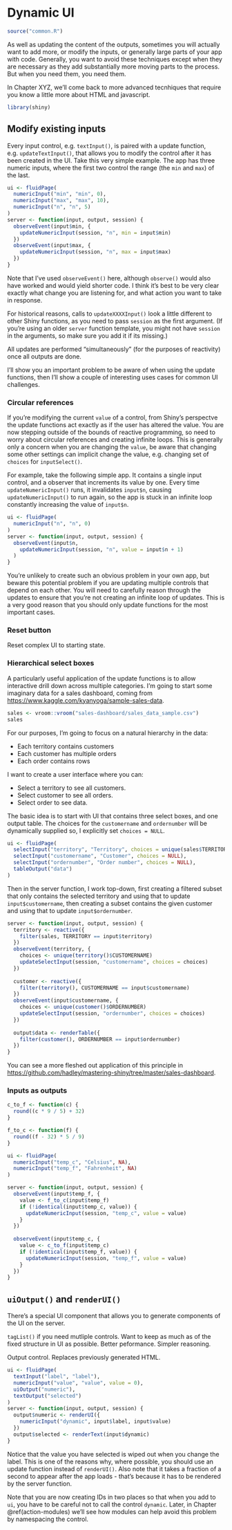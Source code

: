 # Dynamic UI {#action-dynamic}

```r
source("common.R")
```

As well as updating the content of the outputs, sometimes you will actually want to add more, or modify the inputs, or generally large parts of your app with code. Generally, you want to avoid these techniques except when they are necessary as they add substantially more moving parts to the process. But when you need them, you need them.

In Chapter XYZ, we'll come back to more advanced tecnhiques that require you know a little more about HTML and javascript.

```r
library(shiny)
```

## Modify existing inputs

Every input control, e.g. `textInput()`, is paired with a update function, e.g. `updateTextInput()`, that allows you to modify the control after it has been created in the UI. Take this very simple example. The app has three numeric inputs, where the first two control the range (the `min` and `max`) of the last.

```r
ui <- fluidPage(
  numericInput("min", "min", 0),
  numericInput("max", "max", 10),
  numericInput("n", "n", 5)
)
server <- function(input, output, session) {
  observeEvent(input$min, {
    updateNumericInput(session, "n", min = input$min)
  })  
  observeEvent(input$max, {
    updateNumericInput(session, "n", max = input$max)
  })
}
```

Note that I've used `observeEvent()` here, although `observe()` would also have worked and would yield shorter code. I think it's best to be very clear exactly what change you are listening for, and what action you want to take in response.

For historical reasons, calls to `updateXXXXInput()` look a little different to other Shiny functions, as you need to pass `session` as the first argument. (If you're using an older `server` function template, you might not have `session` in the arguments, so make sure you add it if its missing.)

All updates are performed "simultaneously" (for the purposes of reactivity) once all outputs are done.

I'll show you an important problem to be aware of when using the update functions, then I'll show a couple of interesting uses cases for common UI challenges.

### Circular references

If you're modifying the current `value` of a control, from Shiny's perspectve the update functions act exactly as if the user has altered the value. You are now stepping outside of the bounds of reactive programming, so need to worry about circular references and creating infinite loops. This is generally only a concern when you are changing the `value`, be aware that changing some other settings can implicit change the value, e.g. changing set of `choices` for `inputSelect()`.

For example, take the following simple app. It contains a single input control, and a observer that increments its value by one. Every time `updateNumericInput()` runs, it invalidates `input$n`, causing `updateNumericInput()` to run again, so the app is stuck in an infinite loop constantly increasing the value of `input$n`.

```r
ui <- fluidPage(
  numericInput("n", "n", 0)
)
server <- function(input, output, session) {
  observeEvent(input$n,
    updateNumericInput(session, "n", value = input$n + 1)
  )
}
```

You're unlikely to create such an obvious problem in your own app, but beware this potential problem if you are updating multiple controls that depend on each other. You will need to carefully reason through the updates to ensure that you're not creating an infinite loop of updates. This is a very good reason that you should only update functions for the most important cases.

### Reset button

Reset complex UI to starting state.

### Hierarchical select boxes

A particularly useful application of the update functions is to allow interactive drill down across multiple categories. I'm going to start some imaginary data for a sales dashboard, coming from <https://www.kaggle.com/kyanyoga/sample-sales-data>.

```r
sales <- vroom::vroom("sales-dashboard/sales_data_sample.csv")
sales
```

For our purposes, I'm going to focus on a natural hierarchy in the data:

* Each territory contains customers
* Each customer has multiple orders
* Each order contains rows

I want to create a user interface where you can:

* Select a territory to see all customers.
* Select customer to see all orders.
* Select order to see data.

The basic idea is to start with UI that contains three select boxes, and one output table. The choices for the `customername` and `ordernumber` will be dynamically supplied so, I explicitly set `choices = NULL`.

```r
ui <- fluidPage(
  selectInput("territory", "Territory", choices = unique(sales$TERRITORY)),
  selectInput("customername", "Customer", choices = NULL),
  selectInput("ordernumber", "Order number", choices = NULL),
  tableOutput("data")
)
```

Then in the server function, I work top-down, first creating a filtered subset that only contains the selected territory and using that to update `input$customername`, then creating a subset contains the given customer and using that to update `input$ordernumber`.

```r
server <- function(input, output, session) {
  territory <- reactive({
    filter(sales, TERRITORY == input$territory)
  })
  observeEvent(territory, {
    choices <- unique(territory()$CUSTOMERNAME)
    updateSelectInput(session, "customername", choices = choices) 
  })
  
  customer <- reactive({
    filter(territory(), CUSTOMERNAME == input$customername)
  })
  observeEvent(input$customername, {
    choices <- unique(customer()$ORDERNUMBER)
    updateSelectInput(session, "ordernumber", choices = choices)
  })
  
  output$data <- renderTable({
    filter(customer(), ORDERNUMBER == input$ordernumber)
  })
}
```

You can see a more fleshed out application of this principle in <https://github.com/hadley/mastering-shiny/tree/master/sales-dashboard>.

### Inputs as outputs

<!-- https://community.rstudio.com/t/mutually-dependent-numericinput-in-shiny/29307 -->

```r
c_to_f <- function(c) {
  round((c * 9 / 5) + 32)
}

f_to_c <- function(f) {
  round((f - 32) * 5 / 9)
}

ui <- fluidPage(
  numericInput("temp_c", "Celsius", NA),
  numericInput("temp_f", "Fahrenheit", NA)
)

server <- function(input, output, session) {
  observeEvent(input$temp_f, {
    value <- f_to_c(input$temp_f)
    if (!identical(input$temp_c, value)) {
      updateNumericInput(session, "temp_c", value = value)
    }
  })
  
  observeEvent(input$temp_c, {
    value <- c_to_f(input$temp_c)
    if (!identical(input$temp_f, value)) {
      updateNumericInput(session, "temp_f", value = value)
    }
  })
}
```


## `uiOutput()` and `renderUI()`

There's a special UI component that allows you to generate components of the UI on the server.

`tagList()` if you need mutliple controls. Want to keep as much as of the fixed structure in UI as possible. Better peformance. Simpler reasoning.

Output control. Replaces previously generated HTML.

```r
ui <- fluidPage(
  textInput("label", "label"),
  numericInput("value", "value", value = 0),
  uiOutput("numeric"),
  textOutput("selected")
)
server <- function(input, output, session) {
  output$numeric <- renderUI({
    numericInput("dynamic", input$label, input$value)
  })
  output$selected <- renderText(input$dynamic)
}
```

Notice that the value you have selected is wiped out when you change the label. This is one of the reasons why, where possible, you should use an update function instead of `renderUI()`. Also note that it takes a fraction of a second to appear after the app loads - that's because it has to be rendered by the server function.

Note that you are now creating IDs in two places so that when you add to `ui`, you have to be careful not to call the control `dynamic`. Later, in Chapter \@ref(action-modules) we'll see how modules can help avoid this problem by namespacing the control. 
